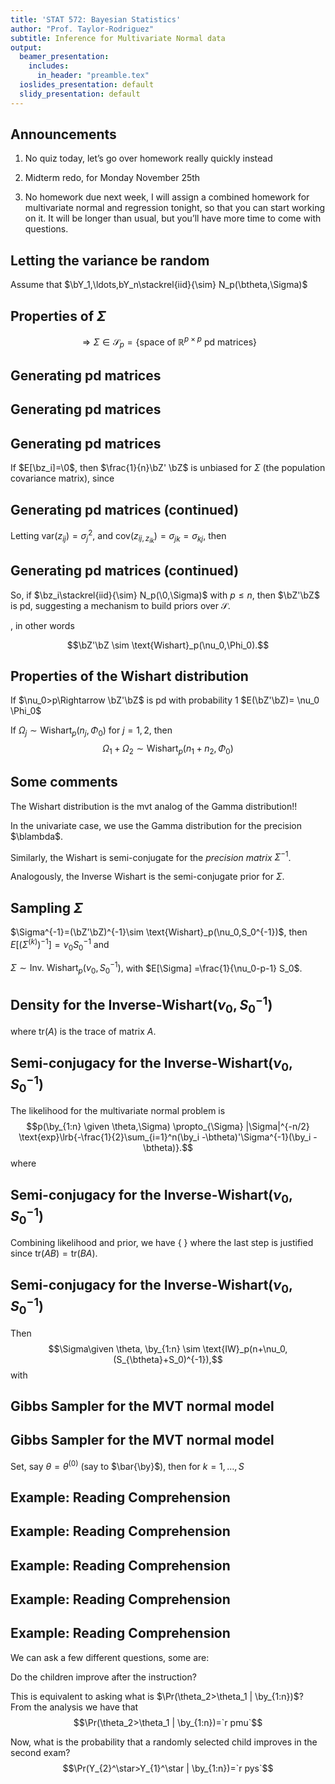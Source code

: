 ```yaml
---
title: 'STAT 572: Bayesian Statistics'
author: "Prof. Taylor-Rodriguez"
subtitle: Inference for Multivariate Normal data
output:
  beamer_presentation:
    includes:
      in_header: "preamble.tex"
  ioslides_presentation: default
  slidy_presentation: default
---
```


## Announcements

1. No quiz today, let's go over homework really quickly instead

2. Midterm redo, for Monday November 25th

3. No homework due next week, I will assign a combined homework for multivariate normal and regression tonight, so that you can start working on it. It will be longer than usual, but you'll have more time to come with questions.


## Letting the variance be random
Assume that $\bY_1,\ldots,bY_n\stackrel{iid}{\sim} N_p(\btheta,\Sigma)$

\begin{block}{But now, both $\btheta$ and $\Sigma$ are unknown}

\bit
\item From last class, we know that it is useful to have $\btheta \given \Sigma$ is $$\btheta \given \Sigma \sim N_p(\bmu_0, \Omega_0).$$
\item In addition, we now need to build a prior for $\Sigma$.

\item To do so, we first need to understand the properties of $\Sigma$.
\eit

\end{block}

## Properties of $\Sigma$

 

\begin{block}{From our knowledge of covariance matrices, we need}
\benum
\item $(\Sigma)_{ii}>0$, for $i=1,\ldots,p$, and 
\item $(\Sigma)_{ij}=(\Sigma)_{ji}$
\eenum
\end{block}

\begin{block}{Implying that $\Sigma$ has to be positive definite:}
\bit
\item $\Sigma=\Sigma'$ (i.e., symmetric), and
\item $\bx' \Sigma \bx>0$ for all $\bx\in \mathbb{R}^p$ $\bx\not=0$.
\eit
\end{block}

$$\Rightarrow \Sigma\in \mathcal{S}_p=\left\{\text{space of }\mathbb{R}^{p\times p}\text{ pd matrices}\right\}$$


## Generating pd matrices

\begin{block}{Consider the collection of vectors}
\bit
\item $\bz_1,\bz_2,\ldots,\bz_n \in\mathbb{R}^p$, with $\bz_i\not=\0$.
\item Recall that for any $i=1,2,\ldots,n$:  $$\bz_i \bz_i' = \lrp{\bmat z_{i1}^2& z_{i1}z_{i2}&\cdots& z_{i1}z_{ip}\\ z_{i2}z_{i1} & z_{i2}^2& \cdots& z_{i2}z_{ip} \\ \vdots & \vdots &\ddots & \vdots \\ z_{ip}z_{i1} & z_{ip}z_{i2}& & z_{ip}^2 \emat}$$

\item $\bz_i \bz_i'$ is a $p\times p$ \textcolor{blue}{symmetric} matrix, with \textcolor{blue}{positive diagonal entries}, but...
\item It is rank 1, and so \textcolor{blue}{non-invertible}.
\eit
\end{block}

## Generating pd matrices

\begin{block}{However}
\bit
\item Letting $$\bZ_{n\times p} =\lrsqb{\bmat \bz_1' \\ \bz_2' \\ \vdots \\ \bz_n' \emat},$$
\item Then $$\bZ' \bZ = \sum_{i=1}^n \bz_i \bz_i',$$ which is rank $p$ and if $n\geq p$ it is invertible.
\eit
\end{block}

## Generating pd matrices

If $E[\bz_i]=\0$, then $\frac{1}{n}\bZ' \bZ$ is unbiased for $\Sigma$ (the population covariance matrix), since

\begin{eqnarray*}
E\lrp{\frac{1}{n} \bZ' \bZ} &=& E\lrp{\frac{1}{n} \bZ' \bZ}\,=\, E\lrp{\frac{1}{n} \sum_{i=1}^n \bz_i \bz_i'}\\
&=& \frac{1}{n} \sum_{i=1}^n  E\lrp{\bz_i \bz_i'}\quad \text{by indep}\\
&=& \frac{1}{n} \sum_{i=1}^n \lrp{\bmat E[z_{i1}^2]& E[z_{i1}z_{i2}] &\cdots& E[z_{i1}z_{ip}]\\ E[z_{i2}z_{i1}] & E[z_{i2}^2]& \cdots& E[z_{i2}z_{ip}] \\ \vdots & \vdots &\ddots & \vdots \\ E[z_{ip}z_{i1}] & E[z_{ip}z_{i2}] & \cdots & E[z_{ip}^2] \emat}
\end{eqnarray*}

## Generating pd matrices (continued)

Letting var$(z_{ij})=\sigma_j^2$, and cov$(z_{ij,z_{ik}})=\sigma_{jk}=\sigma_{kj}$, then

\begin{eqnarray*}
E\lrp{\frac{1}{n} \bZ' \bZ}&=& \frac{1}{n} \sum_{i=1}^n \lrp{\bmat \sigma_1^2 & \sigma_{12} &\cdots& \sigma_{1p}\\ \sigma_{21} & \sigma_2^2& \cdots& \sigma_{2p} \\ \vdots & \vdots &\ddots & \vdots \\ \sigma_{p1} & \sigma_{p2} & \cdots & \sigma_p^2 \emat}\\
&=& \frac{1}{n} n \lrp{\bmat \sigma_1^2 & \sigma_{12} &\cdots& \sigma_{1p}\\ \sigma_{21} & \sigma_2^2& \cdots& \sigma_{2p} \\ \vdots & \vdots &\ddots & \vdots \\ \sigma_{p1} & \sigma_{p2} & \cdots & \sigma_p^2 \emat}
\end{eqnarray*}

## Generating pd matrices (continued)

So, if $\bz_i\stackrel{iid}{\sim} N_p(\0,\Sigma)$ with $p\leq n$, then $\bZ'\bZ$ is pd, suggesting a mechanism to build priors over $\mathcal{S}$.

\begin{block}{For $k=1,\ldots,S$:}
\benum
\item Draw realizations $\vz_1^{(k)}, \ldots,\vz_{\nu_0}^{(k)}$ of the random sample  $\bz_1, \bz_2, \ldots, \bz_{\nu_0} \stackrel{iid}{\sim} N_p(\0_p,\Phi_0)$
\item Calculate $(\bZ^{(k)})'\bZ^{(k)}=\sum_{i=1}^n \vz_i^{(k)} (\vz_i^{(k)})'$
\eenum
\end{block}
\textcolor{blue}{It turns out that the draws from $(\bZ^{(k)})'\bZ^{(k)}$ have a $p\times p$-dimensional Wishart distribution with parameters $\nu_0$ and $\Phi_0$}, in other words

$$\bZ'\bZ \sim \text{Wishart}_p(\nu_0,\Phi_0).$$


## Properties of the Wishart distribution

\benum
\item If $\nu_0>p\Rightarrow \bZ'\bZ$ is pd with probability 1
\item $E(\bZ'\bZ)= \nu_0 \Phi_0$
\item If $\Omega_j\sim \text{Wishart}_p(n_j,\Phi_0)$ for $j=1,2$, then $$\Omega_1+\Omega_2 \sim \text{Wishart}_p(n_1+n_2,\Phi_0)$$
\eenum




## Some comments

\bit
\item The Wishart distribution is the mvt analog of the Gamma distribution!!

\item In the univariate case, we use the Gamma distribution for the precision $\blambda$.

\item Similarly, the Wishart is semi-conjugate for the *precision matrix* $\Sigma^{-1}$.

\item Analogously, the Inverse Wishart is the semi-conjugate prior for $\Sigma$.
\eit

## Sampling $\Sigma$

\begin{block}{For $k=1,\ldots,S$:}
\benum
\item Draw realizations $\vz_1^{(k)}, \ldots,\vz_{\nu_0}^{(k)}$ from  $N_p(\0_p,S_0^{-1})$
\item Calculate $(\bZ^{(k)})'\bZ^{(k)}=\sum_{i=1}^n \vz_i^{(k)} (\vz_i^{(k)})'$
\item Set $\Sigma^{(k)} = \lrp{(\bZ^{(k)})'\bZ^{(k)}}^{-1}$ 
\eenum
\end{block}
$\Sigma^{-1}=(\bZ'\bZ)^{-1}\sim \text{Wishart}_p(\nu_0,S_0^{-1})$, then $E[(\Sigma^{(k)})^{-1}]=\nu_0 S_0^{-1}$ and 

\bigskip
$\Sigma\sim  \text{Inv. Wishart}_p(\nu_0,S_0^{-1}),$ with $E[\Sigma] =\frac{1}{\nu_0-p-1} S_0$.

## Density for the Inverse-Wishart$(\nu_0,S_0^{-1})$

\begin{eqnarray*}
p(\Sigma)&=&\lrsqb{2^{\nu_0 p/2} \pi^{p \choose 2} |S_0|^{-\nu_0/2} \prod_{j=1}^p \Gamma\lrp{\frac{\nu_0+1-j}{2}}}^{-1} \times \\
&& \qquad\qquad |\Sigma|^{-(\nu_0+p+1)/2} \exp{-\frac{1}{2}\text{tr}(S_0\Sigma^{-1})}\\
&\propto_{\Sigma}& |\Sigma|^{-(\nu_0+p+1)/2} \exp{-\frac{1}{2}\text{tr}(S_0\Sigma^{-1})}
\end{eqnarray*}
where tr$(A)$ is the trace of matrix $A$.

## Semi-conjugacy for the Inverse-Wishart$(\nu_0,S_0^{-1})$

The likelihood for the multivariate normal problem is
$$p(\by_{1:n} \given \theta,\Sigma) \propto_{\Sigma}  |\Sigma|^{-n/2} \text{exp}\lrb{-\frac{1}{2}\sum_{i=1}^n(\by_i -\btheta)'\Sigma^{-1}(\by_i -\btheta)}.$$
where
\begin{eqnarray*}
\sum_{i=1}^n(\by_i -\btheta)'\Sigma^{-1}(\by_i -\btheta) &=& \text{tr}\Big\{\Sigma^{-1} \underbrace{\sum_{i=1}^n (\by_i -\btheta)(\by_i -\btheta)'}_{=S_{\btheta}} \Big\}\\
 &=&\text{tr}\lrb{\Sigma^{-1} S_{\btheta}}.
\end{eqnarray*}

\textcolor{blue}{By additivity and invariance under cyclic rotations of the trace!}

## Semi-conjugacy for the Inverse-Wishart$(\nu_0,S_0^{-1})$

Combining likelihood and prior, we have
\small{
\begin{eqnarray*}
p(\Sigma\given \theta, \by_{1:n} ) &\propto_{\Sigma}& p(\by_{1:n} \given \theta,\Sigma) p(\Sigma)\\
&\propto_{\Sigma}& |\Sigma|^{-n/2} \text{exp}\lrb{-\frac{1}{2}\text{tr}\lrb{\Sigma^{-1}S_{\btheta} }} \times\\ &&\qquad\qquad |\Sigma|^{-(\nu_0+p+1)/2} \text{exp}\lrb{-\frac{1}{2}\text{tr}(S_0\Sigma^{-1})/2}\\
&\propto_{\Sigma}& |\Sigma|^{-(n+\nu_0+p+1)/2} \text{exp}\lrb{-\frac{1}{2}\lrp{\text{tr}(\Sigma^{-1}S_{\btheta})+\text{tr}(S_0\Sigma^{-1})}}\\
&\propto_{\Sigma}& |\Sigma|^{-(n+\nu_0+p+1)/2} \text{exp}\lrb{-\frac{1}{2}\text{tr}\lrp{(S_{\btheta}+S_0)\Sigma^{-1}}},
\end{eqnarray*}
}
where the last step is justified since $\text{tr}(AB)=\text{tr}(BA)$.

## Semi-conjugacy for the Inverse-Wishart$(\nu_0,S_0^{-1})$

Then $$\Sigma\given \theta, \by_{1:n} \sim \text{IW}_p(n+\nu_0, (S_{\btheta}+S_0)^{-1}),$$
with 
\begin{eqnarray*}
E[\Sigma\given \theta, \by_{1:n}] &=& \frac{1}{n+\nu_0-p-1} (S_{\btheta} +S_0)\\
&=& \frac{n}{n+\nu_0-p-1} \frac{1}{n} S_{\btheta} + \frac{\nu_0-p-1}{n+\nu_0-p-1} \frac{1}{\nu_0-p-1} S_0
\end{eqnarray*}


## Gibbs Sampler for the MVT normal model

\begin{block}{Assuming the hierarchy}

\vspace{-1cm}
\begin{eqnarray*}
\by_1,\ldots,\by_n\given \theta, \Sigma &\stackrel{iid}{\sim}& N_p(\btheta,\Sigma)\\
\btheta \given \Sigma &\sim& N_p(\bmu_0, \Omega_0) \\
\Sigma &\sim& \text{IW}_p(\nu_0,S_0)
\end{eqnarray*}
\end{block}

\begin{block}{yields the full conditional densities}
\vspace{-1cm}
\begin{eqnarray*}
\btheta \given \Sigma, \by_{1:n}&\sim& N_p(\bmu_\star, \Omega_\star) \\
\Sigma \given \theta, \by_{1:n} &\sim& \text{IW}_p(n+\nu_0, (S_{\btheta}+S_0)^{-1})
\end{eqnarray*}
\end{block}

## Gibbs Sampler for the MVT normal model

Set, say $\theta=\theta^{(0)}$ (say to $\bar{\by}$), then for $k=1,\ldots,S$

\begin{enumerate}
\item Sample $\Sigma^{(k)}$ from $p(\Sigma \given \theta^{(k-1)}, \by_{1:n})$

\item Sample $\theta^{(k)}$ from $p(\theta \given \Sigma^{(k)}, \by_{1:n})$

\item Store the samples in $\phi^{(k)}=(\theta^{(k)},\Sigma^{(k)})$

\item If $k<S$, return to step 1, else, stop.
\end{enumerate}


## Example: Reading Comprehension

\begin{block}{Problem information}
\bit
\item A reading comprehension test is given to $n=22$ children before and after implementing a particular instruction method in order to compare its efficacy. 

\item Each student's response is $\bY_i=\lrp{\bsm Y_{i1}\\ Y_{i2} \esm}$ for $i=1,2,\ldots,22$, where $Y_{i1}$ and $Y_{i2}$ denote the tests scores before and after, respectively.

\item Exam was designed to give average scores of 50/100
\eit
\end{block}

## Example: Reading Comprehension

\begin{block}{Prior specification}
\bit
\item Because of how the exam was designed, set $\bmu_0=(50,50)'$. 

\item Scores range between 0 and 100, so prior variances should ensure the means are within this range with a high probability, so $$\text{E}(\theta_j)- 2\sqrt{\text{var}(\theta_j)}=50 - 2\omega_{j} \geq 0 \Longrightarrow\omega_j \leq 25,$$
so we choose var$(\theta_j)=\omega_j^2 \leq 25^2=625$
\eit
\end{block}

## Example: Reading Comprehension

\begin{block}{Prior specification}
\bit
\item Scores should be positively correlated, assuming a correlation of $\rho=0.5$, $\omega_{12}=\text{cov}(\theta_{1},\theta_2)=0.5\sqrt{25^2 \times 25^2}=`r 0.5*625`$, so we have:
$$\Omega_0 = \lrp{\bmat 625 & 312.5 \\ 312.5 & 625 \emat}$$
\item For $\Sigma$, assume that $S_0=\Omega_0$, but to have a more non-informative take we let $\nu_0=p+2=4$.
\eit
\end{block}

## Example: Reading Comprehension

\begin{figure}[H]
```r
### sample from the multivariate normal distribution
rmvnorm<-function(n,mu,Sigma) 
{
  p<-length(mu)
  res<-matrix(0,nrow=n,ncol=p)
  if( n>0 & p>0 )
  {
    E<-matrix(rnorm(n*p),n,p)
    res<-t(  t(E%*%chol(Sigma)) +c(mu))
  }
  res
}
###


### sample from the Wishart distribution
rwish<-function(n,nu0,S0)
{
  sS0 <- chol(S0)
  S<-array( dim=c( dim(S0),n ) )
  for(i in 1:n)
  {
     Z <- matrix(rnorm(nu0 * dim(S0)[1]), nu0, dim(S0)[1]) %*% sS0
     S[,,i]<- t(Z)%*%Z
  }
  S[,,1:n]
}
###


### reading data
Y <- dget("http://www2.stat.duke.edu/~pdh10/FCBS/Inline/Y.reading")

n <- nrow(Y); p<- ncol(Y)
y.bar <- colMeans(Y)

#initialize Sigma at sample covariance
Sigma <- cov(Y)

##prior parameters
#for theta
mu0 <- c(50,50)
L0 <- matrix(c(625,312.5,312.5,625),ncol=2)

#for Sigma
nu0 <- 4
S0 <- L0


set.seed(123)

S <- 10000
##Storage objects
theta.Mat <- matrix(NA,ncol=2,nrow=S)
Sigma.Mat <- matrix(NA,ncol=4,nrow=S)

YS<-NULL

S0.inv <- solve(S0)

for(i in 1:S){
  ##update theta
  Ln <- solve(S0.inv+n*solve(Sigma))
  mun <- Ln %*% (S0.inv %*%mu0 + n*solve(Sigma)%*%y.bar)
  theta <- c(rmvnorm(1,mun,Ln))
  
  ##update Sigma
  Sn <- S0 + (t(Y)-c(theta))%*%t(t(Y)-c(theta))
  Sigma <- solve(rwish(1,nu0+n,solve(Sn)))
  
  ### save predicted draws
  YS<-rbind(YS,rmvnorm(1,theta,Sigma))
  
  ###Save new draws
  theta.Mat[i,] <- theta
  Sigma.Mat[i,] <- c(Sigma)
}

#estimate P(theta2>theta1 | y)
pmu <- mean(theta.Mat[,2]>theta.Mat[,1])
pys <- mean(YS[,2]>YS[,1])

par(mfrow=c(1,2),mgp=c(1.75,.75,0),mar=c(3,3,1,1))
plot(x=theta.Mat[,1],y=theta.Mat[,2],xlab=expression(theta[1]),
     ylab=expression(theta[2]), cex=0.3)
abline(0,1,col="red",lwd=2)
plot(YS,xlab=expression(italic(y[1])),ylab=expression(italic(y[2])), 
     xlim=c(0,100),ylim=c(0,100), cex=0.3)
abline(0,1,col="red",lwd=2)
points(Y[,1],Y[,2],pch=16,cex=.7,col="cornflowerblue")

```
\caption{(left) Joint density $\theta_1$ and $\theta_2$. (right) predicted and observed data}
\label{fig:discnormal}
\end{figure}

## Example: Reading Comprehension
We can ask a few different questions, some are:
\bit
\item Do the children improve after the instruction? 

\item This is equivalent to asking what is $\Pr(\theta_2>\theta_1 | \by_{1:n})$? From the analysis we have that  $$\Pr(\theta_2>\theta_1 | \by_{1:n})=`r pmu`$$

\item Now, what is the probability that a randomly selected child improves in the second exam?
$$\Pr(Y_{2}^\star>Y_{1}^\star | \by_{1:n})=`r pys`$$
\eit
